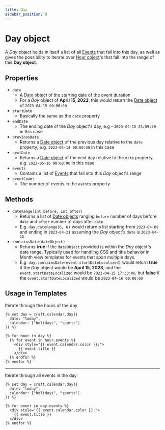 ```yaml
---
title: Day
sidebar_position: 8
---
```


# Day object

A _Day_ object holds in itself a list of all [Events](./event.mdx) that fall into this day, as well as gives the possibility to iterate over [Hour object](./hour.mdx)'s that fall into the range of this **Day object**.

## Properties

- `date`
  - A [Date object](./date.mdx) of the starting date of the event duration
  - For a _Day_ object of **April 15, 2023**, this would return the [Date object](./date.mdx) of `2023-04-15 00:00:00`
- `startDate`
  - Basically the same as the `date` property
- `endDate`
  - The ending date of the _Day_ object's day, e.g - `2023-04-15 23:59:59` in this case
- `previousDate`
  - Returns a [Date object](./date.mdx) of the previous day relative to the `date` property, e.g. `2023-04-14 00:00:00` in this case
- `nextDate`
  - Returns a [Date object](./date.mdx) of the next day relative to the `date` property, e.g. `2023-05-16 00:00:00` in this case
- `events`
  - Contains a list of [Events](./event.mdx) that fall into this _Day_ object's range
- `eventCount`
  - The number of events in the `events` property

## Methods

- `dateRange(int before, int after)`
  - Returns a list of [Date objects](./date.mdx) ranging `before` number of days before `date` and `after` number of days after `date`
  - E.g. `day.dateRange(6, 6)` would return a list starting from `2023-04-09` and ending in `2023-04-21` assuming the _Day_ object's `date` is `2023-04-15`
- `containsDate(dateObject)`
  - Returns **true** if the `dateObject` provided is within the _Day_ object's date range. Typically used for handling CSS and title behavior in Month view templates for events that span multiple days.
  - E.g. `day.containsDate(event.startDateLocalized)` would return **true** if the _Day_ object would be **April 15, 2023**, and the `event.startDateLocalized` would be `2023-04-15 17:30:00`, but **false** if the `event.startDateLocalized` would be `2023-04-16 00:00:00`

## Usage in Templates

Iterate through the hours of the day

```twig showLineNumbers
{% set day = craft.calendar.day({
  date: "today",
  calendar: ["holidays", "sports"]
}) %}

{% for hour in day %}
  {% for event in hour.events %}
    <div style="{{ event.calendar.color }};">
      {{ event.title }}
    </div>
  {% endfor %}
{% endfor %}
```

---

Iterate through all events in the day

```twig showLineNumbers
{% set day = craft.calendar.day({
  date: "today",
  calendar: ["holidays", "sports"]
}) %}

{% for event in day.events %}
  <div style="{{ event.calendar.color }};">
    {{ event.title }}
  </div>
{% endfor %}
```
